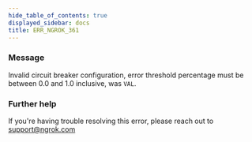 ```yaml
---
hide_table_of_contents: true
displayed_sidebar: docs
title: ERR_NGROK_361
---
```


### Message

Invalid circuit breaker configuration, error threshold percentage must be between 0.0 and 1.0 inclusive, was `VAL`.

<ErrorDetails />

### Further help

If you're having trouble resolving this error, please reach out to [support@ngrok.com](mailto:support@ngrok.com?subject=Help%20with%20ERR_NGROK_361)
